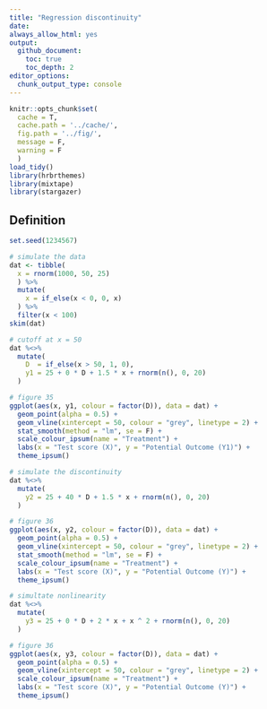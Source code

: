 ```yaml
---
title: "Regression discontinuity"
date:
always_allow_html: yes
output:
  github_document:
    toc: true
    toc_depth: 2
editor_options: 
  chunk_output_type: console
---
```


<!-- README.md is generated from README.Rmd. Please edit that file -->

```r
knitr::opts_chunk$set(
  cache = T,
  cache.path = '../cache/',
  fig.path = '../fig/',
  message = F,
  warning = F
  )
load_tidy()
library(hrbrthemes)
library(mixtape)
library(stargazer)
```

## Definition

```r

set.seed(1234567)

# simulate the data
dat <- tibble(
  x = rnorm(1000, 50, 25)
  ) %>%
  mutate(
    x = if_else(x < 0, 0, x)
  ) %>%
  filter(x < 100)
skim(dat)

# cutoff at x = 50
dat %<>%
  mutate(
    D  = if_else(x > 50, 1, 0),
    y1 = 25 + 0 * D + 1.5 * x + rnorm(n(), 0, 20)
  )

# figure 35
ggplot(aes(x, y1, colour = factor(D)), data = dat) +
  geom_point(alpha = 0.5) +
  geom_vline(xintercept = 50, colour = "grey", linetype = 2) +
  stat_smooth(method = "lm", se = F) +
  scale_colour_ipsum(name = "Treatment") +
  labs(x = "Test score (X)", y = "Potential Outcome (Y1)") +
  theme_ipsum()

# simulate the discontinuity
dat %<>%
  mutate(
    y2 = 25 + 40 * D + 1.5 * x + rnorm(n(), 0, 20)
  )

# figure 36
ggplot(aes(x, y2, colour = factor(D)), data = dat) +
  geom_point(alpha = 0.5) +
  geom_vline(xintercept = 50, colour = "grey", linetype = 2) +
  stat_smooth(method = "lm", se = F) +
  scale_colour_ipsum(name = "Treatment") +
  labs(x = "Test score (X)", y = "Potential Outcome (Y)") +
  theme_ipsum()

# simultate nonlinearity
dat %<>%
  mutate(
    y3 = 25 + 0 * D + 2 * x + x ^ 2 + rnorm(n(), 0, 20)
  )

# figure 36
ggplot(aes(x, y3, colour = factor(D)), data = dat) +
  geom_point(alpha = 0.5) +
  geom_vline(xintercept = 50, colour = "grey", linetype = 2) +
  scale_colour_ipsum(name = "Treatment") +
  labs(x = "Test score (X)", y = "Potential Outcome (Y)") +
  theme_ipsum()

```


